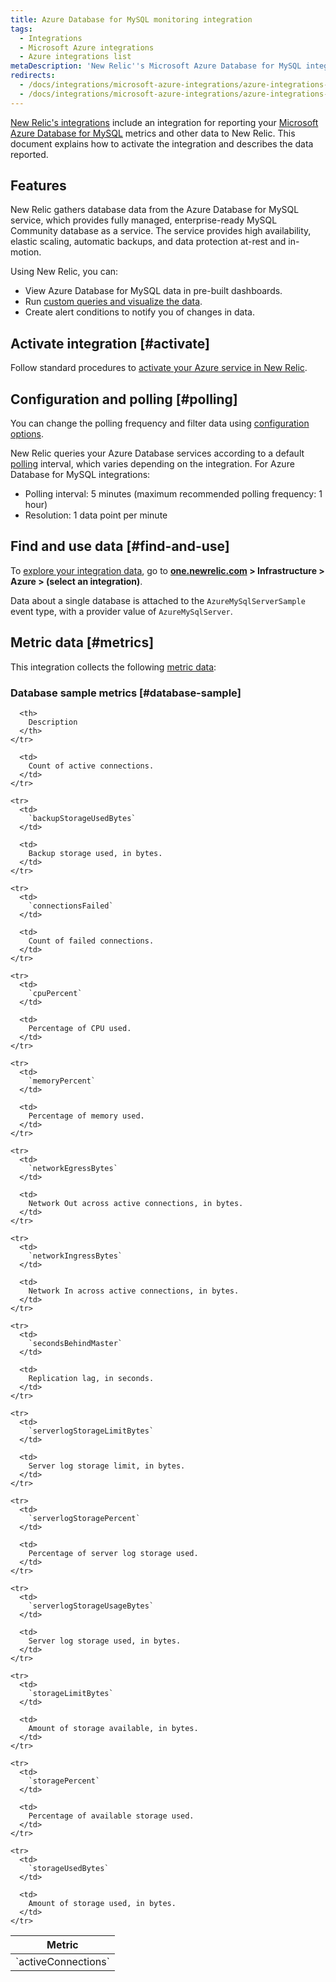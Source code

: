 ```yaml
---
title: Azure Database for MySQL monitoring integration
tags:
  - Integrations
  - Microsoft Azure integrations
  - Azure integrations list
metaDescription: 'New Relic''s Microsoft Azure Database for MySQL integration: what data it reports and how to enable it.'
redirects:
  - /docs/integrations/microsoft-azure-integrations/azure-integrations-list/azure-database-mysql-monitoring-integration
  - /docs/integrations/microsoft-azure-integrations/azure-integrations-list/azure-mysql-monitoring-integration
---
```


[New Relic's integrations](/docs/infrastructure/integrations-getting-started/getting-started/introduction-infrastructure-integrations) include an integration for reporting your [Microsoft Azure Database for MySQL](https://azure.microsoft.com/en-us/services/mysql/) metrics and other data to New Relic. This document explains how to activate the integration and describes the data reported.

## Features

New Relic gathers database data from the Azure Database for MySQL service, which provides fully managed, enterprise-ready MySQL Community database as a service. The service provides high availability, elastic scaling, automatic backups, and data protection at-rest and in-motion.

Using New Relic, you can:

* View Azure Database for MySQL data in pre-built dashboards.
* Run [custom queries and visualize the data](/docs/infrastructure/integrations-getting-started/getting-started/use-integration-data-new-relic-insights).
* Create alert conditions to notify you of changes in data.

## Activate integration [#activate]

Follow standard procedures to [activate your Azure service in New Relic](/docs/infrastructure/microsoft-azure-integrations/getting-started/activate-azure-integrations).

## Configuration and polling [#polling]

You can change the polling frequency and filter data using [configuration options](/docs/integrations/new-relic-integrations/getting-started/configure-polling-frequency-data-collection-cloud-integrations).

New Relic queries your Azure Database services according to a default [polling](/docs/integrations/microsoft-azure-integrations/getting-started/azure-integration-polling) interval, which varies depending on the integration. For Azure Database for MySQL integrations:

* Polling interval: 5 minutes (maximum recommended polling frequency: 1 hour)
* Resolution: 1 data point per minute

## Find and use data [#find-and-use]

To [explore your integration data](/docs/infrastructure/integrations/find-use-infrastructure-integration-data), go to **[one.newrelic.com](https://one.newrelic.com/all-capabilities) > Infrastructure > Azure > (select an integration)**.

Data about a single database is attached to the `AzureMySqlServerSample` event type, with a provider value of `AzureMySqlServer`.

## Metric data [#metrics]

This integration collects the following [metric data](/docs/infrastructure/integrations-getting-started/getting-started/understand-integration-data-data-types#metric):

### Database sample metrics [#database-sample]

<table>
  <thead>
    <tr>
      <th style={{ width: "300px" }}>
        Metric
      </th>

      <th>
        Description
      </th>
    </tr>
  </thead>

  <tbody>
    <tr>
      <td>
        `activeConnections`
      </td>

      <td>
        Count of active connections.
      </td>
    </tr>

    <tr>
      <td>
        `backupStorageUsedBytes`
      </td>

      <td>
        Backup storage used, in bytes.
      </td>
    </tr>

    <tr>
      <td>
        `connectionsFailed`
      </td>

      <td>
        Count of failed connections.
      </td>
    </tr>

    <tr>
      <td>
        `cpuPercent`
      </td>

      <td>
        Percentage of CPU used.
      </td>
    </tr>

    <tr>
      <td>
        `memoryPercent`
      </td>

      <td>
        Percentage of memory used.
      </td>
    </tr>

    <tr>
      <td>
        `networkEgressBytes`
      </td>

      <td>
        Network Out across active connections, in bytes.
      </td>
    </tr>

    <tr>
      <td>
        `networkIngressBytes`
      </td>

      <td>
        Network In across active connections, in bytes.
      </td>
    </tr>

    <tr>
      <td>
        `secondsBehindMaster`
      </td>

      <td>
        Replication lag, in seconds.
      </td>
    </tr>

    <tr>
      <td>
        `serverlogStorageLimitBytes`
      </td>

      <td>
        Server log storage limit, in bytes.
      </td>
    </tr>

    <tr>
      <td>
        `serverlogStoragePercent`
      </td>

      <td>
        Percentage of server log storage used.
      </td>
    </tr>

    <tr>
      <td>
        `serverlogStorageUsageBytes`
      </td>

      <td>
        Server log storage used, in bytes.
      </td>
    </tr>

    <tr>
      <td>
        `storageLimitBytes`
      </td>

      <td>
        Amount of storage available, in bytes.
      </td>
    </tr>

    <tr>
      <td>
        `storagePercent`
      </td>

      <td>
        Percentage of available storage used.
      </td>
    </tr>

    <tr>
      <td>
        `storageUsedBytes`
      </td>

      <td>
        Amount of storage used, in bytes.
      </td>
    </tr>
  </tbody>
</table>

